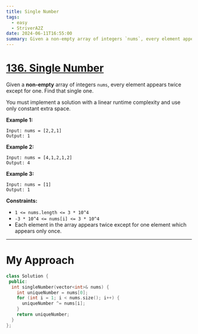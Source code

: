 ```yaml
---
title: Single Number
tags:
  - easy
  - StriverA2Z
date: 2024-06-11T16:55:00
summary: Given a non-empty array of integers `nums`, every element appears twice except for one. Find that single one.
---
```


# [136. Single Number](https://leetcode.com/problems/single-number/description/)

Given a **non-empty** array of integers `nums`, every element appears twice except for one. Find that single one.

You must implement a solution with a linear runtime complexity and use only constant extra space.

**Example 1:**

```
Input: nums = [2,2,1]
Output: 1
```

**Example 2:**

```
Input: nums = [4,1,2,1,2]
Output: 4
```

**Example 3:**

```
Input: nums = [1]
Output: 1
```

**Constraints:**

- `1 <= nums.length <= 3 * 10^4`
- `-3 * 10^4 <= nums[i] <= 3 * 10^4`
- Each element in the array appears twice except for one element which appears only once.

---

# My Approach

```cpp
class Solution {
 public:
  int singleNumber(vector<int>& nums) {
    int uniqueNumber = nums[0];
    for (int i = 1; i < nums.size(); i++) {
      uniqueNumber ^= nums[i];
    }
    return uniqueNumber;
  }
};
```
